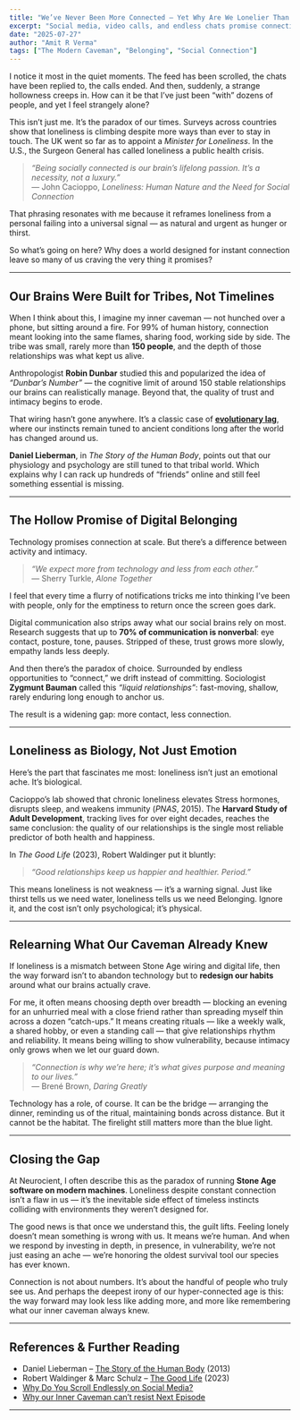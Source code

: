 ```yaml
---
title: "We’ve Never Been More Connected – Yet Why Are We Lonelier Than Ever?"
excerpt: "Social media, video calls, and endless chats promise connection, yet millions report feeling lonelier than ever. The reason lies in our wiring: our brains evolved for face-to-face tribes of about 150, not thousands of shallow links online."
date: "2025-07-27"
author: "Amit R Verma"
tags: ["The Modern Caveman", "Belonging", "Social Connection"]
---
```


I notice it most in the quiet moments. The feed has been scrolled, the chats have been replied to, the calls ended. And then, suddenly, a strange hollowness creeps in. How can it be that I’ve just been “with” dozens of people, and yet I feel strangely alone?  

This isn’t just me. It’s the paradox of our times. Surveys across countries show that loneliness is climbing despite more ways than ever to stay in touch. The UK went so far as to appoint a *Minister for Loneliness*. In the U.S., the Surgeon General has called loneliness a public health crisis.  

> *“Being socially connected is our brain’s lifelong passion. It’s a necessity, not a luxury.”*  
> — John Cacioppo, *Loneliness: Human Nature and the Need for Social Connection*  

That phrasing resonates with me because it reframes loneliness from a personal failing into a universal signal — as natural and urgent as hunger or thirst.  

So what’s going on here? Why does a world designed for instant connection leave so many of us craving the very thing it promises?  

---

## Our Brains Were Built for Tribes, Not Timelines  

When I think about this, I imagine my inner caveman — not hunched over a phone, but sitting around a fire. For 99% of human history, connection meant looking into the same flames, sharing food, working side by side. The tribe was small, rarely more than **150 people**, and the depth of those relationships was what kept us alive.  

Anthropologist **Robin Dunbar** studied this and popularized the idea of *“Dunbar’s Number”* — the cognitive limit of around 150 stable relationships our brains can realistically manage. Beyond that, the quality of trust and intimacy begins to erode.  

That wiring hasn’t gone anywhere. It’s a classic case of [**evolutionary lag**](/insights/evolutionary-lag), where our instincts remain tuned to ancient conditions long after the world has changed around us.

**Daniel Lieberman**, in *The Story of the Human Body*, points out that our physiology and psychology are still tuned to that tribal world. Which explains why I can rack up hundreds of “friends” online and still feel something essential is missing.  

---

## The Hollow Promise of Digital Belonging  

Technology promises connection at scale. But there’s a difference between activity and intimacy.  

> *“We expect more from technology and less from each other.”*  
> — Sherry Turkle, *Alone Together*  

I feel that every time a flurry of notifications tricks me into thinking I’ve been with people, only for the emptiness to return once the screen goes dark.  

Digital communication also strips away what our social brains rely on most. Research suggests that up to **70% of communication is nonverbal**: eye contact, posture, tone, pauses. Stripped of these, trust grows more slowly, empathy lands less deeply.  

And then there’s the paradox of choice. Surrounded by endless opportunities to “connect,” we drift instead of committing. Sociologist **Zygmunt Bauman** called this *“liquid relationships”*: fast-moving, shallow, rarely enduring long enough to anchor us.  

The result is a widening gap: more contact, less connection.  

---

## Loneliness as Biology, Not Just Emotion  

Here’s the part that fascinates me most: loneliness isn’t just an emotional ache. It’s biological.  

Cacioppo’s lab showed that chronic loneliness elevates Stress hormones, disrupts sleep, and weakens immunity (*PNAS*, 2015). The **Harvard Study of Adult Development**, tracking lives for over eight decades, reaches the same conclusion: the quality of our relationships is the single most reliable predictor of both health and happiness.  

In *The Good Life* (2023), Robert Waldinger put it bluntly:  

> *“Good relationships keep us happier and healthier. Period.”*  

This means loneliness is not weakness — it’s a warning signal. Just like thirst tells us we need water, loneliness tells us we need Belonging. Ignore it, and the cost isn’t only psychological; it’s physical.  

---

## Relearning What Our Caveman Already Knew  

If loneliness is a mismatch between Stone Age wiring and digital life, then the way forward isn’t to abandon technology but to **redesign our habits** around what our brains actually crave.  

For me, it often means choosing depth over breadth — blocking an evening for an unhurried meal with a close friend rather than spreading myself thin across a dozen “catch-ups.” It means creating rituals — like a weekly walk, a shared hobby, or even a standing call — that give relationships rhythm and reliability. It means being willing to show vulnerability, because intimacy only grows when we let our guard down.  

> *“Connection is why we’re here; it’s what gives purpose and meaning to our lives.”*  
> — Brené Brown, *Daring Greatly*  

Technology has a role, of course. It can be the bridge — arranging the dinner, reminding us of the ritual, maintaining bonds across distance. But it cannot be the habitat. The firelight still matters more than the blue light.  

---

## Closing the Gap  

At Neurocient, I often describe this as the paradox of running **Stone Age software on modern machines**. Loneliness despite constant connection isn’t a flaw in us — it’s the inevitable side effect of timeless instincts colliding with environments they weren’t designed for.  

The good news is that once we understand this, the guilt lifts. Feeling lonely doesn’t mean something is wrong with us. It means we’re human. And when we respond by investing in depth, in presence, in vulnerability, we’re not just easing an ache — we’re honoring the oldest survival tool our species has ever known.  

Connection is not about numbers. It’s about the handful of people who truly see us. And perhaps the deepest irony of our hyper-connected age is this: the way forward may look less like adding more, and more like remembering what our inner caveman always knew.  

---

## References & Further Reading  

- Daniel Lieberman – [The Story of the Human Body](/books/thinking-fast-and-slow) (2013)  
- Robert Waldinger & Marc Schulz – [The Good Life](/books/the-good-life) (2023)  
- [Why Do You Scroll Endlessly on Social Media?](/insights/doomscrolling)
- [Why our Inner Caveman can’t resist Next Episode](/insights/binge-watch)

---